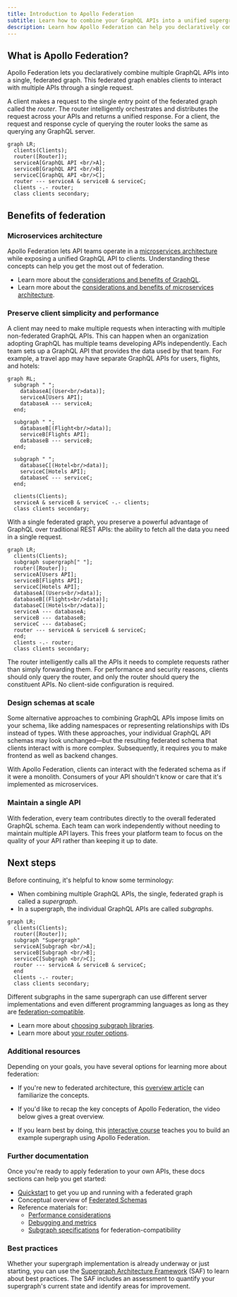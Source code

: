 ```yaml
---
title: Introduction to Apollo Federation
subtitle: Learn how to combine your GraphQL APIs into a unified supergraph
description: Learn how Apollo Federation can help you declaratively combine your GraphQL APIs into a unified, federated supergraph using a microservices architecture
---
```


## What is Apollo Federation?

Apollo Federation lets you declaratively combine multiple GraphQL APIs into a single, federated graph. This federated graph enables clients to interact with multiple APIs through a single request.

A client makes a request to the single entry point of the federated graph called the _router_. The router intelligently orchestrates and distributes the request across your APIs and returns a unified response. For a client, the request and response cycle of querying the router looks the same as querying any GraphQL server.

```mermaid
graph LR;
  clients(Clients);
  router([Router]);
  serviceA[GraphQL API <br/>A];
  serviceB[GraphQL API <br/>B];
  serviceC[GraphQL API <br/>C];
  router --- serviceA & serviceB & serviceC;
  clients -.- router;
  class clients secondary;
```

## Benefits of federation

### Microservices architecture

Apollo Federation lets API teams operate in a [microservices architecture](https://www.atlassian.com/microservices/microservices-architecture/microservices-vs-monolith) while exposing a unified GraphQL API to clients. Understanding these concepts can help you get the most out of federation.

<Tip>

- Learn more about the [considerations and benefits of GraphQL](https://www.apollographql.com/docs/intro/benefits).
- Learn more about the [considerations and benefits of microservices architecture](https://aws.amazon.com/compare/the-difference-between-monolithic-and-microservices-architecture/).

</Tip>

### Preserve client simplicity and performance

A client may need to make multiple requests when interacting with multiple non-federated GraphQL APIs. This can happen when an organization adopting GraphQL  has multiple teams developing APIs independently. Each team sets up a GraphQL API that provides the data used by that team. For example, a travel app may have separate GraphQL APIs for users, flights, and hotels:

```mermaid
graph RL;
  subgraph " ";
    databaseA[(User<br/>data)];
    serviceA[Users API];
    databaseA --- serviceA;
  end;

  subgraph " ";
    databaseB[(Flight<br/>data)];
    serviceB[Flights API];
    databaseB --- serviceB;
  end;

  subgraph " ";
    databaseC[(Hotel<br/>data)];
    serviceC[Hotels API];
    databaseC --- serviceC;
  end;

  clients(Clients);
  serviceA & serviceB & serviceC -.- clients;
  class clients secondary;
```

With a single federated graph, you preserve a powerful advantage of GraphQL over traditional REST APIs: the ability to fetch all the data you need in a single request.

```mermaid
graph LR;
  clients(Clients);
  subgraph supergraph[" "];
  router([Router]);
  serviceA[Users API];
  serviceB[Flights API];
  serviceC[Hotels API];
  databaseA[(Users<br/>data)];
  databaseB[(Flights<br/>data)];
  databaseC[(Hotels<br/>data)];
  serviceA --- databaseA;
  serviceB --- databaseB;
  serviceC --- databaseC;
  router --- serviceA & serviceB & serviceC;
  end;
  clients -.- router;
  class clients secondary;
```

The router intelligently calls all the APIs it needs to complete requests rather than simply forwarding them.
For performance and security reasons, clients should only query the router, and only the router should query the constituent APIs.
No client-side configuration is required.

### Design schemas at scale

Some alternative approaches to combining GraphQL APIs impose limits on your schema, like adding namespaces or representing relationships with IDs instead of types. With these approaches, your individual GraphQL API schemas may look unchanged—but the resulting federated schema that clients interact with is more complex. Subsequently, it requires you to make frontend as well as backend changes.

With Apollo Federation, clients can interact with the federated schema as if it were a monolith. Consumers of your API shouldn't know or care that it's implemented as microservices.

### Maintain a single API

With federation, every team contributes directly to the overall federated GraphQL schema. Each team can work independently without needing to maintain multiple API layers. This frees your platform team to focus on the quality of your API rather than keeping it up to date.


## Next steps

Before continuing, it's helpful to know some terminology:

- When combining multiple GraphQL APIs, the single, federated graph is called a _supergraph_.
- In a supergraph, the individual GraphQL APIs are called _subgraphs_.

```mermaid
graph LR;
  clients(Clients);
  router([Router]);
  subgraph "Supergraph"
  serviceA[Subgraph <br/>A];
  serviceB[Subgraph <br/>B];
  serviceC[Subgraph <br/>C];
  router --- serviceA & serviceB & serviceC;
  end
  clients -.- router;
  class clients secondary;
```

Different subgraphs in the same supergraph can use different server implementations and even different programming languages as long as they are [federation-compatible](./building-supergraphs/supported-subgraphs/).

<Tip>

- Learn more about [choosing subgraph libraries](./building-supergraphs/subgraphs-overview#choosing-a-subgraph-library).
- Learn more about [your router options](./building-supergraphs/router).

</Tip>

### Additional resources

Depending on your goals, you have several options for learning more about federation: 
- If you're new to federated architecture, this [overview article](https://graphql.com/learn/federated-architecture/) can familiarize the concepts.
- If you'd like to recap the key concepts of Apollo Federation, the video below gives a great overview.

    <ExpansionPanel title="Watch the video overview">

    <YouTube youTubeId="wRExDdgs6JU" />

    </ExpansionPanel>

- If you learn best by doing, this [interactive course](https://www.apollographql.com/tutorials/voyage-part1) teaches you to build an example supergraph using Apollo Federation.

### Further documentation

Once you're ready to apply federation to your own APIs, these docs sections can help you get started:

- [Quickstart](./quickstart) to get you up and running with a federated graph
- Conceptual overview of [Federated Schemas](./federated-types/overview)
- Reference materials for:
  - [Performance considerations](./performance/caching)
  - [Debugging and metrics](./errors)
  - [Subgraph specifications](./building-supergraphs/router) for federation-compatibility

### Best practices

Whether your supergraph implementation is already underway or just starting, you can use the [Supergraph Architecture Framework](/graphos/enterprise/supergraph-architecture-framework/) (SAF) to learn about best practices. The SAF includes an assessment to quantify your supergraph's current state and identify areas for improvement.
